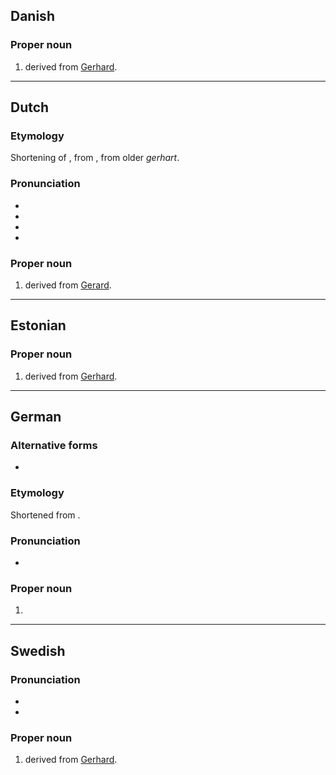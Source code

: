 {{also|gert}}

==Danish==

===Proper noun===
{{head|da|proper noun}}

# {{given name|da|male}} derived from [[Gerhard]].

----

==Dutch==

===Etymology===
Shortening of {{m|nl|Gerard}}, from {{m+|dum|gerart}}, from older ''gerhart''.

===Pronunciation===
* {{IPA|nl|/ɣɛrt/}}
* {{audio|nl|Nl-Gert.ogg|Audio}}
* {{hyphenation|nl|Gert}}
* {{rhymes|nl|ɛrt}}

===Proper noun===
{{nl-proper noun|m}}

# {{given name|nl|male}} derived from [[Gerard]].

----

==Estonian==

===Proper noun===
{{head|et|proper noun}}

# {{given name|et|male}} derived from [[Gerhard]].

----

==German==

===Alternative forms===
* {{alter|de|Geert|Gerd}}

===Etymology===
Shortened from {{m|de|Gerhard}}.

===Pronunciation===
* {{IPA|de|/ɡɛʁt/}}

===Proper noun===
{{head|de|proper noun}}

# {{given name|de|male|dim=Gerhard}}

----

==Swedish==

===Pronunciation===
* {{IPA|sv|/jæʈ/|/ɡæʈ/}}
* {{rhymes|sv|æʈː}}

===Proper noun===
{{sv-proper noun|c}}

# {{given name|sv|male}} derived from [[Gerhard]].